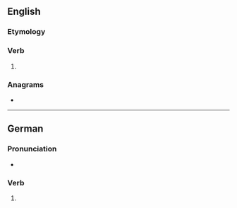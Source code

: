 ==English==

===Etymology===
{{suffix|en|kill|est}}

===Verb===
{{head|en|verb form}}

# {{en-archaic second-person singular of|kill}}

===Anagrams===
* {{anagrams|en|a=eikllst|skillet}}

----

==German==

===Pronunciation===
* {{audio|de|De-killest.ogg|Audio}}

===Verb===
{{head|de|verb form}}
# {{verb form of|de|killen||2|s|sub|I}}